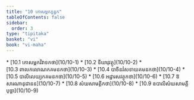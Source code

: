 ```yaml
---
title: "10 កោសម្ពកក្ខន្ធក"
tableOfContents: false
sidebar:
  order: 3
type: "tipitaka"
basket: "vi"
book: "vi-maha"
---
```



<DynamicBreadcrumb />



<TableOfContents book="vi-maha" section="10">
* [10.1 កោសម្ពកវិវាទកថា](10/10-1)
* [10.2 ទីឃាវុវត្ថុ](10/10-2)
* [10.3 ពាលកលោណកគមនកថា](10/10-3)
* [10.4 បាចីនវំសទាយគមនកថា](10/10-4)
* [10.5 បាលិលេយ្យកគមនកថា](10/10-5)
* [10.6 អដ្ឋារសវត្ថុកថា](10/10-6)
* [10.7 ឱសារណានុជានន](10/10-7)
* [10.8 សំឃសាមគ្គីកថា](10/10-8)
* [10.9 ឧបាលិសំឃសាមគ្គីបុច្ឆា](10/10-9)
</TableOfContents>
